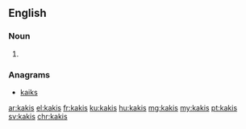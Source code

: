 {{also|kaķis}}
==English==

===Noun===
{{head|en|plural}}

# {{plural of|kaki|lang=en|nocat=1}}

===Anagrams===
* [[kaiks#English|kaiks]]

[[ar:kakis]]
[[el:kakis]]
[[fr:kakis]]
[[ku:kakis]]
[[hu:kakis]]
[[mg:kakis]]
[[my:kakis]]
[[pt:kakis]]
[[sv:kakis]]
[[chr:kakis]]